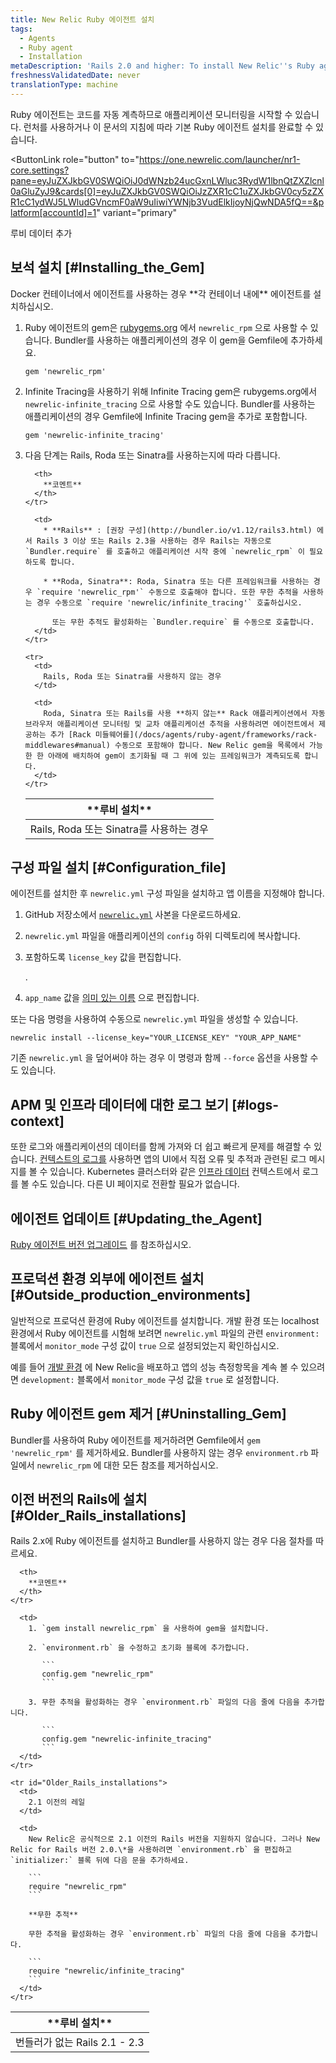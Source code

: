 ```yaml
---
title: New Relic Ruby 에이전트 설치
tags:
  - Agents
  - Ruby agent
  - Installation
metaDescription: 'Rails 2.0 and higher: To install New Relic''s Ruby agent as a gem, start here.'
freshnessValidatedDate: never
translationType: machine
---
```


Ruby 에이전트는 코드를 자동 계측하므로 애플리케이션 모니터링을 시작할 수 있습니다. 런처를 사용하거나 이 문서의 지침에 따라 기본 Ruby 에이전트 설치를 완료할 수 있습니다.

<ButtonLink
  role="button"
  to="https://one.newrelic.com/launcher/nr1-core.settings?pane=eyJuZXJkbGV0SWQiOiJ0dWNzb24ucGxnLWluc3RydW1lbnQtZXZlcnl0aGluZyJ9&cards[0]=eyJuZXJkbGV0SWQiOiJzZXR1cC1uZXJkbGV0cy5zZXR1cC1ydWJ5LWludGVncmF0aW9uIiwiYWNjb3VudElkIjoyNjQwNDA5fQ==&platform[accountId]=1"
  variant="primary"
>
  루비 데이터 추가
</ButtonLink>

## 보석 설치 [#Installing_the_Gem]

<Callout variant="important">
  Docker 컨테이너에서 에이전트를 사용하는 경우 **각 컨테이너 내에** 에이전트를 설치하십시오.
</Callout>

1. Ruby 에이전트의 gem은 [rubygems.org](https://rubygems.org/) 에서 `newrelic_rpm` 으로 사용할 수 있습니다. Bundler를 사용하는 애플리케이션의 경우 이 gem을 Gemfile에 추가하세요.

   ```
   gem 'newrelic_rpm'
   ```

2. Infinite Tracing을 사용하기 위해 Infinite Tracing gem은 rubygems.org에서 `newrelic-infinite_tracing` 으로 사용할 수도 있습니다. Bundler를 사용하는 애플리케이션의 경우 Gemfile에 Infinite Tracing gem을 추가로 포함합니다.

   ```
   gem 'newrelic-infinite_tracing'
   ```

3. 다음 단계는 Rails, Roda 또는 Sinatra를 사용하는지에 따라 다릅니다.

   <table>
     <thead>
       <tr>
         <th style={{ width: "200px" }}>
           **루비 설치**
         </th>

         <th>
           **코멘트**
         </th>
       </tr>
     </thead>

     <tbody>
       <tr>
         <td>
           Rails, Roda 또는 Sinatra를 사용하는 경우
         </td>

         <td>
           * **Rails** : [권장 구성](http://bundler.io/v1.12/rails3.html) 에서 Rails 3 이상 또는 Rails 2.3을 사용하는 경우 Rails는 자동으로 `Bundler.require` 를 호출하고 애플리케이션 시작 중에 `newrelic_rpm` 이 필요하도록 합니다.

           * **Roda, Sinatra**: Roda, Sinatra 또는 다른 프레임워크를 사용하는 경우 `require 'newrelic_rpm'` 수동으로 호출해야 합니다. 또한 무한 추적을 사용하는 경우 수동으로 `require 'newrelic/infinite_tracing'` 호출하십시오.

             또는 무한 추적도 활성화하는 `Bundler.require` 를 수동으로 호출합니다.
         </td>
       </tr>

       <tr>
         <td>
           Rails, Roda 또는 Sinatra를 사용하지 않는 경우
         </td>

         <td>
           Roda, Sinatra 또는 Rails를 사용 **하지 않는** Rack 애플리케이션에서 자동 브라우저 애플리케이션 모니터링 및 교차 애플리케이션 추적을 사용하려면 에이전트에서 제공하는 추가 [Rack 미들웨어를](/docs/agents/ruby-agent/frameworks/rack-middlewares#manual) 수동으로 포함해야 합니다. New Relic gem을 목록에서 가능한 한 아래에 배치하여 gem이 초기화될 때 그 위에 있는 프레임워크가 계측되도록 합니다.
         </td>
       </tr>
     </tbody>
   </table>

## 구성 파일 설치 [#Configuration_file]

에이전트를 설치한 후 `newrelic.yml` 구성 파일을 설치하고 앱 이름을 지정해야 합니다.

1. GitHub 저장소에서 [`newrelic.yml`](https://github.com/newrelic/newrelic-ruby-agent/blob/dev/newrelic.yml) 사본을 다운로드하세요.

2. `newrelic.yml` 파일을 애플리케이션의 `config` 하위 디렉토리에 복사합니다.

3. 포함하도록 `license_key` 값을 편집합니다.

   <InlinePopover type="licenseKey"/>

   .

4. `app_name` 값을 [의미 있는 이름](/docs/agents/manage-apm-agents/app-naming/name-your-application) 으로 편집합니다.

또는 다음 명령을 사용하여 수동으로 `newrelic.yml` 파일을 생성할 수 있습니다.

```
newrelic install --license_key="YOUR_LICENSE_KEY" "YOUR_APP_NAME"
```

기존 `newrelic.yml` 을 덮어써야 하는 경우 이 명령과 함께 `--force` 옵션을 사용할 수도 있습니다.

<InstallFeedback/>

## APM 및 인프라 데이터에 대한 로그 보기 [#logs-context]

또한 로그와 애플리케이션의 데이터를 함께 가져와 더 쉽고 빠르게 문제를 해결할 수 있습니다. [컨텍스트의 로그를](/docs/logs/logs-context/configure-logs-context-ruby/) 사용하면 앱의 UI에서 직접 오류 및 추적과 관련된 로그 메시지를 볼 수 있습니다. Kubernetes 클러스터와 같은 [인프라 데이터](/docs/logs/forward-logs/forward-your-logs-using-infrastructure-agent/) 컨텍스트에서 로그를 볼 수도 있습니다. 다른 UI 페이지로 전환할 필요가 없습니다.

## 에이전트 업데이트 [#Updating_the_Agent]

[Ruby 에이전트 버전 업그레이드](/docs/agents/ruby-agent/installation/upgrade-ruby-agent-versions) 를 참조하십시오.

## 프로덕션 환경 외부에 에이전트 설치 [#Outside_production_environments]

일반적으로 프로덕션 환경에 Ruby 에이전트를 설치합니다. 개발 환경 또는 localhost 환경에서 Ruby 에이전트를 시험해 보려면 `newrelic.yml` 파일의 관련 `environment:` 블록에서 `monitor_mode` 구성 값이 `true` 으로 설정되었는지 확인하십시오.

예를 들어 [개발 환경](/docs/ruby/developer-mode) 에 New Relic을 배포하고 앱의 성능 측정항목을 계속 볼 수 있으려면 `development:` 블록에서 `monitor_mode` 구성 값을 `true` 로 설정합니다.

## Ruby 에이전트 gem 제거 [#Uninstalling_Gem]

Bundler를 사용하여 Ruby 에이전트를 제거하려면 Gemfile에서 `gem 'newrelic_rpm'` 를 제거하세요. Bundler를 사용하지 않는 경우 `environment.rb` 파일에서 `newrelic_rpm` 에 대한 모든 참조를 제거하십시오.

## 이전 버전의 Rails에 설치 [#Older_Rails_installations]

Rails 2.x에 Ruby 에이전트를 설치하고 Bundler를 사용하지 않는 경우 다음 절차를 따르세요.

<table>
  <thead>
    <tr>
      <th style={{ width: "200px" }}>
        **루비 설치**
      </th>

      <th>
        **코멘트**
      </th>
    </tr>
  </thead>

  <tbody>
    <tr id="Rails2_Without_Bundler">
      <td>
        번들러가 없는 Rails 2.1 - 2.3
      </td>

      <td>
        1. `gem install newrelic_rpm` 을 사용하여 gem을 설치합니다.

        2. `environment.rb` 을 수정하고 초기화 블록에 추가합니다.

           ```
           config.gem "newrelic_rpm"
           ```

        3. 무한 추적을 활성화하는 경우 `environment.rb` 파일의 다음 줄에 다음을 추가합니다.

           ```
           config.gem "newrelic-infinite_tracing"
           ```
      </td>
    </tr>

    <tr id="Older_Rails_installations">
      <td>
        2.1 이전의 레일
      </td>

      <td>
        New Relic은 공식적으로 2.1 이전의 Rails 버전을 지원하지 않습니다. 그러나 New Relic for Rails 버전 2.0.\*을 사용하려면 `environment.rb` 을 편집하고 `initializer:` 블록 뒤에 다음 문을 추가하세요.

        ```
        require "newrelic_rpm"
        ```

        **무한 추적**

        무한 추적을 활성화하는 경우 `environment.rb` 파일의 다음 줄에 다음을 추가합니다.

        ```
        require "newrelic/infinite_tracing"
        ```
      </td>
    </tr>
  </tbody>
</table>